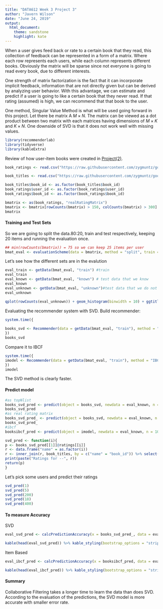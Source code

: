 ---
title: "DATA612 Week 3 Project 3"
author: "Javern Wilson"
date: "June 24, 2019"
output: 
  html_document:
    theme: sandstone
    highlight: kate
---
When a user gives feed back or rate to a certain book that they read, this collection of feedback can be represented in a form of a matrix. Where each row represents each users, while each column represents different books. Obviously the matrix will be sparse since not everyone is going to read every book, due to different interests.

One strength of matrix factorization is the fact that it can incorporate implicit feedback, information that are not directly given but can be derived by analyzing user behavior. With this advantage, we can estimate and predict if a user is going to like a certain book that they never read. If that rating (assumed) is high, we can recommend that that book to the user.

One method, Singular Value Method is what will be used going forward in this project.
Let there be matrix A $M \times N$. The matrix can be viewed as a dot product between two matrix with each matrices having dimensions of $M \times K$ and $K \times N$. One downside of SVD is that it does not work well with missing values.


```{r message=FALSE, warning=FALSE}
library(recommenderlab)
library(tidyverse)
library(kableExtra)
```

Review of how user-item books were created in [Project(2)](https://rpubs.com/javernw/jwDATA612wk2Proj2).
```{r}
book_ratings <- read.csv("https://raw.githubusercontent.com/zygmuntz/goodbooks-10k/master/ratings.csv", sep = ",", header = T, stringsAsFactors = F)

book_titles <- read.csv("https://raw.githubusercontent.com/zygmuntz/goodbooks-10k/master/books.csv", sep = ",", header = T, stringsAsFactors = F) %>% select(book_id, title)

book_titles$book_id <- as.factor(book_titles$book_id)
book_ratings$user_id <- as.factor(book_ratings$user_id)
book_ratings$book_id <- as.factor(book_ratings$book_id)

bmatrix <- as(book_ratings, "realRatingMatrix")
bmatrix <- bmatrix[rowCounts(bmatrix) > 150, colCounts(bmatrix) > 300]
bmatrix
```


#### Training and Test Sets

So we are going to split the data.80:20, train and test respectively, keeping 20 items and running the evaluation once.
```{r}
## min(rowCounts(bmatrix)) = 75 so we can keep 25 items per user
bmat_eval <- evaluationScheme(data = bmatrix, method = "split", train = 0.8, given = 25, goodRating = 3, k = 1) 
```


Let's see how the different sets are in the evalution
```{r}
eval_train <- getData(bmat_eval, "train") #train
eval_train
eval_known <- getData(bmat_eval, "known") # test data that we know 
eval_known
eval_unknown <- getData(bmat_eval, "unknown")#test data that we do not know
eval_unknown

```


```{r}
qplot(rowCounts(eval_unknown)) + geom_histogram(binwidth = 10) + ggtitle("Unknown Items by the readers")
```

Evaluating the recommender system with SVD. Build recommender:
```{r}
system.time({
  
books_svd <- Recommender(data = getData(bmat_eval, "train"), method = "SVD") 
})
books_svd

```

Compare it to IBCF

```{r}

system.time({
imodel <- Recommender(data = getData(bmat_eval, "train"), method = "IBCF") 
})
imodel
```
The SVD method is clearly faster.


#### Predict model
```{r}
#as topNlist
books_svd_pred <- predict(object = books_svd, newdata = eval_known, n = 10) %>% list()
books_svd_pred
#as real rating matrix
books_svd_pred_ <- predict(object = books_svd, newdata = eval_known, n = 10, type = "ratings")
books_svd_pred_
#ibcf
booksibcf_pred <- predict(object = imodel, newdata = eval_known, n = 10, type = "ratings")
```


```{r message=FALSE, warning=FALSE}

svd_pred <- function(i){
p <- books_svd_pred[[1]]@ratings[[i]]
r <- data.frame("name" = as.factor(i))
r <- inner_join(r, book_titles, by = c("name" = "book_id")) %>% select(title)
print(paste("Ratings for --", r))
return(p)
}
```

Let's pick some users and predict their ratings
```{r}
svd_pred(1)
svd_pred(5)
svd_pred(200)
svd_pred(18)
svd_pred(400)

```


#### To measure Accuracy

SVD
```{r}

eval_svd_pred <- calcPredictionAccuracy(x = books_svd_pred_, data = eval_unknown, byUser = TRUE) 

kable(head(eval_svd_pred)) %>% kable_styling(bootstrap_options = "striped", font_size = 12, full_width = F)
```

Item Based
```{r}

eval_ibcf_pred <- calcPredictionAccuracy(x = booksibcf_pred, data = eval_unknown, byUser = TRUE)

kable(head(eval_ibcf_pred)) %>% kable_styling(bootstrap_options = "striped", font_size = 12, full_width = F)

```

#### Summary

Collaborative Filtering takes a longer time to learn the data than does SVD. According to the evaluation of the predictions, the SVD model is more accurate with smaller error rate.